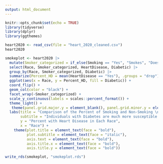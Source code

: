 ```yaml
---
output: html_document
---
```


```r
knitr::opts_chunk$set(echo = TRUE)
library(tidyverse)
library(dplyr)
library(ggthemes)
```

```r
heart2020 <- read_csv(file = "heart_2020_cleaned.csv")
heart2020
```

```r
smokeplot <- heart2020 |>
  mutate(Smoker_categorized = if_else(Smoking == "Yes", "Smokes", "Does Not Smoke")) |>
  select(Race, Smoker_categorized, HeartDisease, Diabetic) |>
  group_by(Race, Smoker_categorized, Diabetic) |> 
  summarize(Percent_HD = mean(HeartDisease == "Yes"), .groups = "drop") |>
  ggplot(aes(x = Race, y = Percent_HD, fill = Diabetic)) +
  coord_flip() +
  geom_col(color = "black") +
  facet_wrap(~Smoker_categorized) +
  scale_y_continuous(labels = scales::percent_format()) +
  theme_light() +
   theme(panel.grid.major.y = element_blank(), panel.grid.minor.y = element_blank()) +
  labs(title = "Comparison of the Percent of Smoking and Non-Smoking \nIndividuals from Each Race Who Have Heart Disease",
       subtitle = "Individuals with Diabetes are much more susceptible to heart issues",
       y = "Percent with Heart Disease in Each Race",
       x = "Race") +
    theme(plot.title = element_text(face = "bold"), 
          plot.subtitle = element_text(face = "italic"),
          axis.text = element_text(face = "bold"), 
          axis.title.x = element_text(face = "bold"),
          axis.title.y = element_text(face = "bold"))
```

```r
write_rds(smokeplot, "smokeplot.rds")
```

